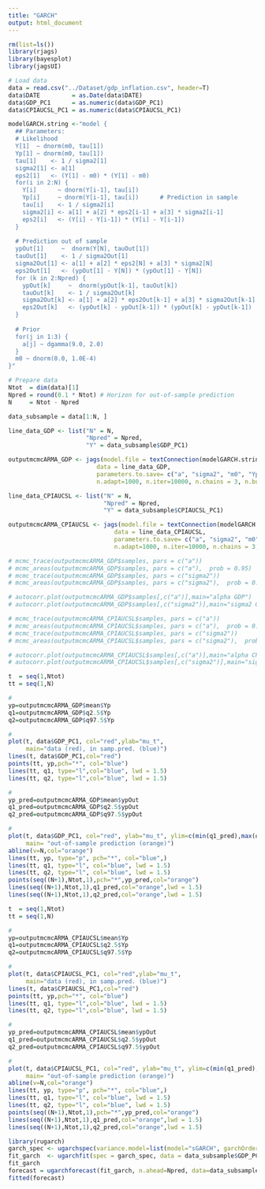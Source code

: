 ```yaml
---
title: "GARCH"
output: html_document
---
```


```r
rm(list=ls())
library(rjags)
library(bayesplot)
library(jagsUI)
```

```r
# Load data
data = read.csv("../Dataset/gdp_inflation.csv", header=T)
data$DATE         = as.Date(data$DATE)
data$GDP_PC1      = as.numeric(data$GDP_PC1)
data$CPIAUCSL_PC1 = as.numeric(data$CPIAUCSL_PC1)
```

```r
modelGARCH.string <-"model {
  ## Parameters:
  # Likelihood
  Y[1]  ~ dnorm(m0, tau[1])
  Yp[1] ~ dnorm(m0, tau[1])
  tau[1]    <- 1 / sigma2[1]
  sigma2[1] <- a[1]
  eps2[1]   <- (Y[1] - m0) * (Y[1] - m0)
  for(i in 2:N) {
    Y[i]      ~ dnorm(Y[i-1], tau[i])
    Yp[i]     ~ dnorm(Y[i-1], tau[i])      # Prediction in sample
    tau[i]    <- 1 / sigma2[i]
    sigma2[i] <- a[1] + a[2] * eps2[i-1] + a[3] * sigma2[i-1]
    eps2[i]   <- (Y[i] - Y[i-1]) * (Y[i] - Y[i-1])
  }
  
  # Prediction out of sample 
  ypOut[1]     ~  dnorm(Y[N], tauOut[1])
  tauOut[1]    <- 1 / sigma2Out[1]
  sigma2Out[1] <- a[1] + a[2] * eps2[N] + a[3] * sigma2[N]
  eps2Out[1]   <- (ypOut[1] - Y[N]) * (ypOut[1] - Y[N])
  for (k in 2:Npred) {
    ypOut[k]     ~  dnorm(ypOut[k-1], tauOut[k])
    tauOut[k]    <- 1 / sigma2Out[k]
    sigma2Out[k] <- a[1] + a[2] * eps2Out[k-1] + a[3] * sigma2Out[k-1]
    eps2Out[k]   <- (ypOut[k] - ypOut[k-1]) * (ypOut[k] - ypOut[k-1])
  }
  
  # Prior 
  for(j in 1:3) {
    a[j] ~ dgamma(9.0, 2.0)
  }
  m0 ~ dnorm(0.0, 1.0E-4)
}"
```

```r
# Prepare data
Ntot  = dim(data)[1]
Npred = round(0.1 * Ntot) # Horizon for out-of-sample prediction
N     = Ntot - Npred

data_subsample = data[1:N, ]

line_data_GDP <- list("N" = N,
                      "Npred" = Npred,
                      "Y" = data_subsample$GDP_PC1)

outputmcmcARMA_GDP <- jags(model.file = textConnection(modelGARCH.string),
                         data = line_data_GDP,
                         parameters.to.save= c("a", "sigma2", "m0", "Yp", "ypOut"), 
                         n.adapt=1000, n.iter=10000, n.chains = 3, n.burnin = 1000)

line_data_CPIAUCSL <- list("N" = N,
                           "Npred" = Npred,
                           "Y" = data_subsample$CPIAUCSL_PC1)

outputmcmcARMA_CPIAUCSL <- jags(model.file = textConnection(modelGARCH.string),
                              data = line_data_CPIAUCSL,
                              parameters.to.save= c("a", "sigma2", "m0", "Yp", "ypOut"), 
                              n.adapt=1000, n.iter=10000, n.chains = 3, n.burnin = 1000)
```

```r
# mcmc_trace(outputmcmcARMA_GDP$samples, pars = c("a"))
# mcmc_areas(outputmcmcARMA_GDP$samples, pars = c("a"),  prob = 0.95)
# mcmc_trace(outputmcmcARMA_GDP$samples, pars = c("sigma2"))
# mcmc_areas(outputmcmcARMA_GDP$samples, pars = c("sigma2"),  prob = 0.95)

# autocorr.plot(outputmcmcARMA_GDP$samples[,c("a")],main="alpha GDP")
# autocorr.plot(outputmcmcARMA_GDP$samples[,c("sigma2")],main="sigma2 GDP")

# mcmc_trace(outputmcmcARMA_CPIAUCSL$samples, pars = c("a"))
# mcmc_areas(outputmcmcARMA_CPIAUCSL$samples, pars = c("a"),  prob = 0.95)
# mcmc_trace(outputmcmcARMA_CPIAUCSL$samples, pars = c("sigma2"))
# mcmc_areas(outputmcmcARMA_CPIAUCSL$samples, pars = c("sigma2"),  prob = 0.95)

# autocorr.plot(outputmcmcARMA_CPIAUCSL$samples[,c("a")],main="alpha CPIAUCSL")
# autocorr.plot(outputmcmcARMA_CPIAUCSL$samples[,c("sigma2")],main="sigma2 CPIAUCSL")
```

```r
t  = seq(1,Ntot)
tt = seq(1,N)

#
yp=outputmcmcARMA_GDP$mean$Yp
q1=outputmcmcARMA_GDP$q2.5$Yp
q2=outputmcmcARMA_GDP$q97.5$Yp

#
plot(t, data$GDP_PC1, col="red",ylab="mu_t",
     main="data (red), in samp.pred. (blue)")
lines(t, data$GDP_PC1,col="red")
points(tt, yp,pch="*", col="blue")
lines(tt, q1, type="l",col="blue", lwd = 1.5)
lines(tt, q2, type="l",col="blue", lwd = 1.5)

#
yp_pred=outputmcmcARMA_GDP$mean$ypOut
q1_pred=outputmcmcARMA_GDP$q2.5$ypOut
q2_pred=outputmcmcARMA_GDP$q97.5$ypOut

#
plot(t, data$GDP_PC1, col="red", ylab="mu_t", ylim=c(min(q1_pred),max(q2_pred)),
     main= "out-of-sample prediction (orange)")
abline(v=N,col="orange")
lines(tt, yp, type="p", pch="*", col="blue",)
lines(tt, q1, type="l", col="blue", lwd = 1.5)
lines(tt, q2, type="l", col="blue", lwd = 1.5)
points(seq((N+1),Ntot,1),pch="*",yp_pred,col="orange")
lines(seq((N+1),Ntot,1),q1_pred,col="orange",lwd = 1.5)
lines(seq((N+1),Ntot,1),q2_pred,col="orange",lwd = 1.5)
```

```r
t  = seq(1,Ntot)
tt = seq(1,N)

#
yp=outputmcmcARMA_CPIAUCSL$mean$Yp
q1=outputmcmcARMA_CPIAUCSL$q2.5$Yp
q2=outputmcmcARMA_CPIAUCSL$q97.5$Yp

#
plot(t, data$CPIAUCSL_PC1, col="red",ylab="mu_t",
     main="data (red), in samp.pred. (blue)")
lines(t, data$CPIAUCSL_PC1,col="red")
points(tt, yp,pch="*", col="blue")
lines(tt, q1, type="l",col="blue", lwd = 1.5)
lines(tt, q2, type="l",col="blue", lwd = 1.5)

#
yp_pred=outputmcmcARMA_CPIAUCSL$mean$ypOut
q1_pred=outputmcmcARMA_CPIAUCSL$q2.5$ypOut
q2_pred=outputmcmcARMA_CPIAUCSL$q97.5$ypOut

#
plot(t, data$CPIAUCSL_PC1, col="red", ylab="mu_t", ylim=c(min(q1_pred),max(q2_pred)),
     main= "out-of-sample prediction (orange)")
abline(v=N,col="orange")
lines(tt, yp, type="p", pch="*", col="blue",)
lines(tt, q1, type="l", col="blue", lwd = 1.5)
lines(tt, q2, type="l", col="blue", lwd = 1.5)
points(seq((N+1),Ntot,1),pch="*",yp_pred,col="orange")
lines(seq((N+1),Ntot,1),q1_pred,col="orange",lwd = 1.5)
lines(seq((N+1),Ntot,1),q2_pred,col="orange",lwd = 1.5)
```

```r
library(rugarch)
garch_spec <- ugarchspec(variance.model=list(model="sGARCH", garchOrder=c(1,1)), mean.model=list(armaOrder=c(0,0)))
fit_garch  <- ugarchfit(spec = garch_spec, data = data_subsample$GDP_PC1)
fit_garch
forecast = ugarchforecast(fit_garch, n.ahead=Npred, data=data_subsample$GDP_PC1)
fitted(forecast)
```